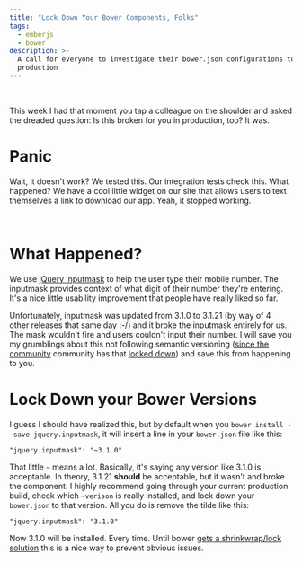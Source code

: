 ```yaml
---
title: "Lock Down Your Bower Components, Folks"
tags:
  - emberjs
  - bower
description: >-
  A call for everyone to investigate their bower.json configurations to ensure they know what's being deployed to
  production
---
```



<MdxImage src={Bower} alt="Bower Logo" />
<br />

This week I had that moment you tap a colleague on the shoulder and asked the dreaded question: Is this broken for you
in production, too? It was.

# Panic

Wait, it doesn't work? We tested this. Our integration tests check this. What happened? We have a cool little widget on
our site that allows users to text themselves a link to download our app. Yeah, it stopped working.

<MdxImage src={TextLink} alt="Screenshot of the Text A Link widget" />
<br />

# What Happened?

We use [jQuery inputmask](https://github.com/RobinHerbots/jquery.inputmask) to help the user type their mobile number.
The inputmask provides context of what digit of their number they're entering. It's a nice little usability improvement
that people have really liked so far.

Unfortunately, inputmask was updated from 3.1.0 to 3.1.21 (by way of 4 other releases that same day :-/) and it broke
the inputmask entirely for us. The mask wouldn't fire and users couldn't input their number. I will save you my
grumblings about this not following semantic versioning
([since the community](https://news.ycombinator.com/item?id=8244700) community has that
[locked down](https://gist.github.com/jashkenas/cbd2b088e20279ae2c8e)) and save this from happening to you.

# Lock Down your Bower Versions

I guess I should have realized this, but by default when you `bower install --save jquery.inputmask`, it will insert a
line in your `bower.json` file like this:

    "jquery.inputmask": "~3.1.0"

That little `~` means a lot. Basically, it's saying any version like 3.1.0 is acceptable. In theory, 3.1.21 **should**
be acceptable, but it wasn't and broke the component. I highly recommend going through your current production build,
check which `~verison` is really installed, and lock down your `bower.json` to that version. All you do is remove the
tilde like this:

    "jquery.inputmask": "3.1.0"

Now 3.1.0 will be installed. Every time. Until bower
[gets a shrinkwrap/lock solution](https://github.com/bower/bower/issues/505) this is a nice way to prevent obvious
issues.

